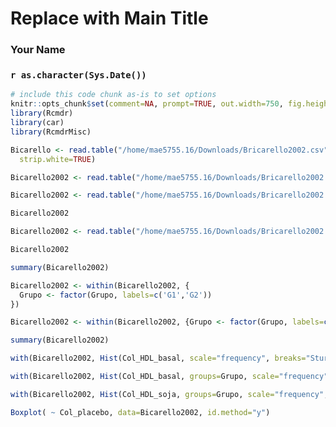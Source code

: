 <!-- R Commander Markdown Template -->

Replace with Main Title
=======================

### Your Name

### `r as.character(Sys.Date())`

```r
# include this code chunk as-is to set options
knitr::opts_chunk$set(comment=NA, prompt=TRUE, out.width=750, fig.height=8, fig.width=8)
library(Rcmdr)
library(car)
library(RcmdrMisc)
```

```r
Bicarello <- read.table("/home/mae5755.16/Downloads/Bricarello2002.csv", header=TRUE, sep=",", na.strings="NA", dec=".", 
  strip.white=TRUE)
```

```r
Bicarello2002 <- read.table("/home/mae5755.16/Downloads/Bricarello2002.csv", header=TRUE, sep="", na.strings="NA", dec=".", strip.white=TRUE)
```

```r
Bicarello2002 <- read.table("/home/mae5755.16/Downloads/Bricarello2002.csv", header=TRUE, sep="", na.strings="NA", dec=".", strip.white=TRUE)
```

```r
Bicarello2002
```

```r
Bicarello2002 <- read.table("/home/mae5755.16/Downloads/Bricarello2002.csv", header=TRUE, sep=",", na.strings="NA", dec=".", strip.white=TRUE)
```

```r
Bicarello2002
```

```r
summary(Bicarello2002)
```

```r
Bicarello2002 <- within(Bicarello2002, {
  Grupo <- factor(Grupo, labels=c('G1','G2'))
})
```

```r
Bicarello2002 <- within(Bicarello2002, {Grupo <- factor(Grupo, labels=c('G1','G2'))})
```

```r
summary(Bicarello2002)
```

```r
with(Bicarello2002, Hist(Col_HDL_basal, scale="frequency", breaks="Sturges", col="darkgray"))
```

```r
with(Bicarello2002, Hist(Col_HDL_basal, groups=Grupo, scale="frequency", breaks="Sturges", col="darkgray"))
```

```r
with(Bicarello2002, Hist(Col_HDL_soja, groups=Grupo, scale="frequency", breaks="Sturges", col="darkgray"))
```

```r
Boxplot( ~ Col_placebo, data=Bicarello2002, id.method="y")
```


